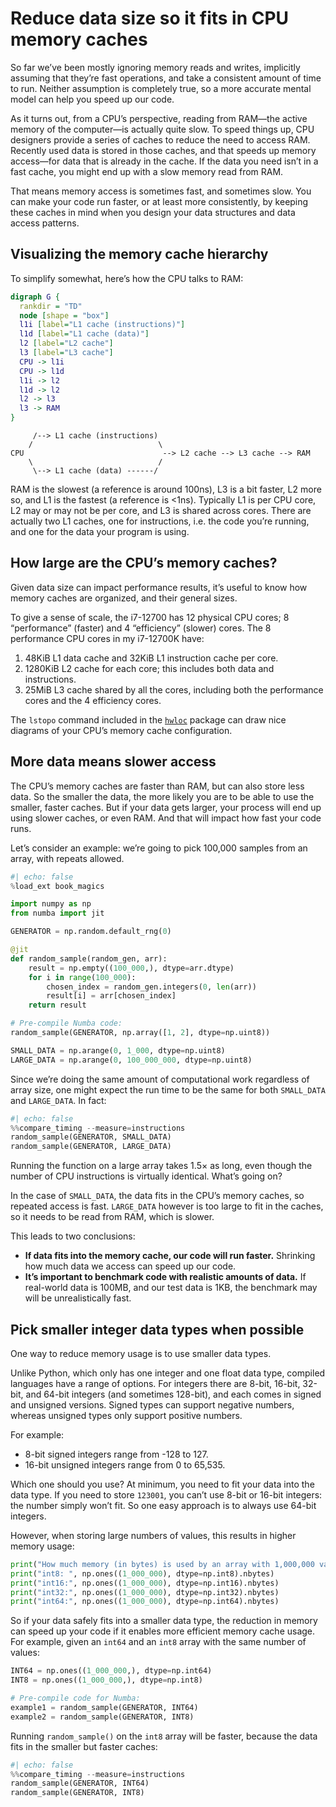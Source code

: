 # Reduce data size so it fits in CPU memory caches

So far we've been mostly ignoring memory reads and writes, implicitly assuming that they're fast operations, and take a consistent amount of time to run.
Neither assumption is completely true, so a more accurate mental model can help you speed up our code.

As it turns out, from a CPU's perspective, reading from RAM—the active memory of the computer—is actually quite slow.
To speed things up, CPU designers provide a series of caches to reduce the need to access RAM.
Recently used data is stored in those caches, and that speeds up memory access—for data that is already in the cache.
If the data you need isn't in a fast cache, you might end up with a slow memory read from RAM.

That means memory access is sometimes fast, and sometimes slow.
You can make your code run faster, or at least more consistently, by keeping these caches in mind when you design your data structures and data access patterns.

## Visualizing the memory cache hierarchy

To simplify somewhat, here's how the CPU talks to RAM:

::: {.content-hidden when-format="markdown"}
```dot
digraph G {
  rankdir = "TD"
  node [shape = "box"]
  l1i [label="L1 cache (instructions)"]
  l1d [label="L1 cache (data)"]
  l2 [label="L2 cache"]
  l3 [label="L3 cache"]
  CPU -> l1i
  CPU -> l1d
  l1i -> l2
  l1d -> l2
  l2 -> l3
  l3 -> RAM
}
```
:::

::: {.content-hidden unless-format="markdown"}
```
     /--> L1 cache (instructions)
    /                            \
CPU                               --> L2 cache --> L3 cache --> RAM
    \                            /
     \--> L1 cache (data) ------/
```
:::

RAM is the slowest (a reference is around 100ns), L3 is a bit faster, L2 more so, and L1 is the fastest (a reference is <1ns).
Typically L1 is per CPU core, L2 may or may not be per core, and L3 is shared across cores.
There are actually two L1 caches, one for instructions, i.e. the code you're running, and one for the data your program is using.

## How large are the CPU's memory caches?

Given data size can impact performance results, it's useful to know how memory caches are organized, and their general sizes.

To give a sense of scale, the i7-12700 has 12 physical CPU cores; 8 "performance" (faster) and 4 "efficiency" (slower) cores.
The 8 performance CPU cores in my i7-12700K have:

1. 48KiB L1 data cache and 32KiB L1 instruction cache per core.
2. 1280KiB L2 cache for each core; this includes both data and instructions.
3. 25MiB L3 cache shared by all the cores, including both the performance cores and the 4 efficiency cores.

::: {.callout-note}
The `lstopo` command included in the [`hwloc`](https://www.open-mpi.org/projects/hwloc/) package can draw nice diagrams of your CPU's memory cache configuration.
:::

## More data means slower access

The CPU's memory caches are faster than RAM, but can also store less data.
So the smaller the data, the more likely you are to be able to use the smaller, faster caches.
But if your data gets larger, your process will end up using slower caches, or even RAM.
And that will impact how fast your code runs.

Let's consider an example: we're going to pick 100,000 samples from an array, with repeats allowed.

```python
#| echo: false
%load_ext book_magics
```

```python
import numpy as np
from numba import jit

GENERATOR = np.random.default_rng(0)

@jit
def random_sample(random_gen, arr):
    result = np.empty((100_000,), dtype=arr.dtype)
    for i in range(100_000):
        chosen_index = random_gen.integers(0, len(arr))
        result[i] = arr[chosen_index]
    return result

# Pre-compile Numba code:
random_sample(GENERATOR, np.array([1, 2], dtype=np.uint8))

SMALL_DATA = np.arange(0, 1_000, dtype=np.uint8)
LARGE_DATA = np.arange(0, 100_000_000, dtype=np.uint8)
```

Since we're doing the same amount of computational work regardless of array size, one might expect the run time to be the same for both `SMALL_DATA` and `LARGE_DATA`.
In fact:

```python
#| echo: false
%%compare_timing --measure=instructions
random_sample(GENERATOR, SMALL_DATA)
random_sample(GENERATOR, LARGE_DATA)
```

Running the function on a large array takes 1.5× as long, even though the number of CPU instructions is virtually identical.
What's going on?

In the case of `SMALL_DATA`, the data fits in the CPU's memory caches, so repeated access is fast.
`LARGE_DATA` however is too large to fit in the caches, so it needs to be read from RAM, which is slower.

This leads to two conclusions:

* **If data fits into the memory cache, our code will run faster.**
  Shrinking how much data we access can speed up our code.
* **It's important to benchmark code with realistic amounts of data.**
  If real-world data is 100MB, and our test data is 1KB, the benchmark may will be unrealistically fast.

## Pick smaller integer data types when possible

One way to reduce memory usage is to use smaller data types.

Unlike Python, which only has one integer and one float data type, compiled languages have a range of options.
For integers there are 8-bit, 16-bit, 32-bit, and 64-bit integers (and sometimes 128-bit), and each comes in signed and unsigned versions.
Signed types can support negative numbers, whereas unsigned types only support positive numbers.

For example:

* 8-bit signed integers range from -128 to 127.
* 16-bit unsigned integers range from 0 to 65,535.

Which one should you use?
At minimum, you need to fit your data into the data type.
If you need to store `123001`, you can't use 8-bit or 16-bit integers: the number simply won't fit.
So one easy approach is to always use 64-bit integers.

However, when storing large numbers of values, this results in higher memory usage:

```python
print("How much memory (in bytes) is used by an array with 1,000,000 values?")
print("int8: ", np.ones((1_000_000), dtype=np.int8).nbytes)
print("int16:", np.ones((1_000_000), dtype=np.int16).nbytes)
print("int32:", np.ones((1_000_000), dtype=np.int32).nbytes)
print("int64:", np.ones((1_000_000), dtype=np.int64).nbytes)
```

So if your data safely fits into a smaller data type, the reduction in memory can speed up your code if it enables more efficient memory cache usage.
For example, given an `int64` and an `int8` array with the same number of values:

```python
INT64 = np.ones((1_000_000,), dtype=np.int64)
INT8 = np.ones((1_000_000,), dtype=np.int8)

# Pre-compile code for Numba:
example1 = random_sample(GENERATOR, INT64)
example2 = random_sample(GENERATOR, INT8)
```

Running `random_sample()` on the `int8` array will be faster, because the data fits in the smaller but faster caches:

```python
#| echo: false
%%compare_timing --measure=instructions
random_sample(GENERATOR, INT64)
random_sample(GENERATOR, INT8)
```

